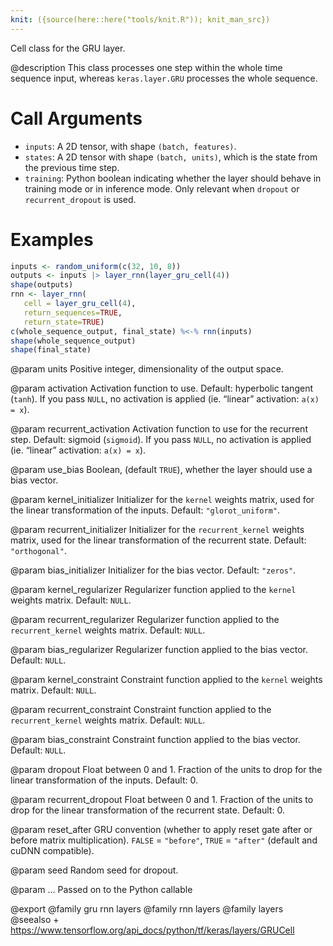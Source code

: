 ```yaml
---
knit: ({source(here::here("tools/knit.R")); knit_man_src})
---
```

Cell class for the GRU layer.

@description
This class processes one step within the whole time sequence input, whereas
`keras.layer.GRU` processes the whole sequence.

# Call Arguments
- `inputs`: A 2D tensor, with shape `(batch, features)`.
- `states`: A 2D tensor with shape `(batch, units)`, which is the state
    from the previous time step.
- `training`: Python boolean indicating whether the layer should behave in
    training mode or in inference mode. Only relevant when `dropout` or
    `recurrent_dropout` is used.

# Examples
```r
inputs <- random_uniform(c(32, 10, 8))
outputs <- inputs |> layer_rnn(layer_gru_cell(4))
shape(outputs)
rnn <- layer_rnn(
   cell = layer_gru_cell(4),
   return_sequences=TRUE,
   return_state=TRUE)
c(whole_sequence_output, final_state) %<-% rnn(inputs)
shape(whole_sequence_output)
shape(final_state)
```

@param units
Positive integer, dimensionality of the output space.

@param activation
Activation function to use. Default: hyperbolic tangent
(`tanh`). If you pass `NULL`, no activation is applied
(ie. "linear" activation: `a(x) = x`).

@param recurrent_activation
Activation function to use for the recurrent step.
Default: sigmoid (`sigmoid`). If you pass `NULL`, no activation is
applied (ie. "linear" activation: `a(x) = x`).

@param use_bias
Boolean, (default `TRUE`), whether the layer
should use a bias vector.

@param kernel_initializer
Initializer for the `kernel` weights matrix,
used for the linear transformation of the inputs. Default:
`"glorot_uniform"`.

@param recurrent_initializer
Initializer for the `recurrent_kernel`
weights matrix, used for the linear transformation
of the recurrent state. Default: `"orthogonal"`.

@param bias_initializer
Initializer for the bias vector. Default: `"zeros"`.

@param kernel_regularizer
Regularizer function applied to the `kernel` weights
matrix. Default: `NULL`.

@param recurrent_regularizer
Regularizer function applied to the
`recurrent_kernel` weights matrix. Default: `NULL`.

@param bias_regularizer
Regularizer function applied to the bias vector.
Default: `NULL`.

@param kernel_constraint
Constraint function applied to the `kernel` weights
matrix. Default: `NULL`.

@param recurrent_constraint
Constraint function applied to the
`recurrent_kernel` weights matrix. Default: `NULL`.

@param bias_constraint
Constraint function applied to the bias vector.
Default: `NULL`.

@param dropout
Float between 0 and 1. Fraction of the units to drop for the
linear transformation of the inputs. Default: 0.

@param recurrent_dropout
Float between 0 and 1. Fraction of the units to drop
for the linear transformation of the recurrent state. Default: 0.

@param reset_after
GRU convention (whether to apply reset gate after or
before matrix multiplication). `FALSE` = `"before"`,
`TRUE` = `"after"` (default and cuDNN compatible).

@param seed
Random seed for dropout.

@param ...
Passed on to the Python callable

@export
@family gru rnn layers
@family rnn layers
@family layers
@seealso
+ <https://www.tensorflow.org/api_docs/python/tf/keras/layers/GRUCell>
